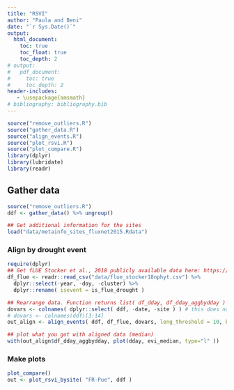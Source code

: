 ```yaml
---
title: "RSVI"
author: "Paula and Beni"
date: "`r Sys.Date()`"
output:
  html_document:
    toc: true
    toc_float: true
    toc_depth: 2
# output:
#   pdf_document:
#     toc: true
#     toc_depth: 2
header-includes:
   - \usepackage{amsmath}
# bibliography: bibliography.bib
---
```


```r
source("remove_outliers.R")
source("gather_data.R")
source("align_events.R")
source("plot_rsvi.R")
source("plot_compare.R")
library(dplyr)
library(lubridate)
library(readr)
```

## Gather data

```r
source("remove_outliers.R")
ddf <- gather_data() %>% ungroup()

## Get additional information for the sites
load("data/metainfo_sites_fluxnet2015.Rdata")
```

### Align by drought event

```r
require(dplyr)
## Get fLUE Stocker et al., 2018 publicly available data here: https://zenodo.org/record/1158524#.W_bNMZNKjOQ
df_flue <- readr::read_csv("data/flue_stocker18nphyt.csv") %>% 
  dplyr::select(-year, -doy, -cluster) %>% 
  dplyr::rename( isevent = is_flue_drought )

## Rearrange data. Function returns list( df_dday, df_dday_aggbydday )
dovars <- colnames( dplyr::select( ddf, -date, -site ) ) # this does not necessarily work with the data's column names you have in 'ddf'
# dovars <- colnames(ddf)[3:14]
out_align <- align_events( ddf, df_flue, dovars, leng_threshold = 10, before=20, after=60, nbins=8, do_norm=FALSE )

## plot what you got with aligned data (median)
with(out_align$df_dday_aggbydday, plot(dday, evi_median, type="l" ))
```

### Make plots

```r
plot_compare()
out <- plot_rsvi_bysite( "FR-Pue", ddf )
```

